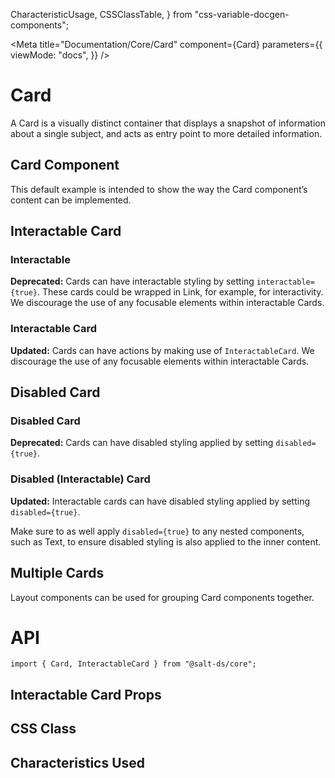   CharacteristicUsage,
  CSSClassTable,
} from "css-variable-docgen-components";

<Meta
  title="Documentation/Core/Card"
  component={Card}
  parameters={{
    viewMode: "docs",
  }}
/>

# Card

A Card is a visually distinct container that displays a snapshot of information about a single subject, and acts as entry point to more detailed information.

## Card Component

This default example is intended to show the way the Card component’s content can be implemented.

<Canvas>
  <Story id="core-card--default" />
</Canvas>

## Interactable Card

### Interactable

**Deprecated:** Cards can have interactable styling by setting `interactable={true}`. These cards could be wrapped in Link, for example, for interactivity. We discourage the use of any focusable elements within interactable Cards.

### Interactable Card

**Updated:** Cards can have actions by making use of `InteractableCard`. We discourage the use of any focusable elements within interactable Cards.

<Canvas>
  <Story id="core-card--interactable" />
</Canvas>

## Disabled Card

### Disabled Card

**Deprecated:** Cards can have disabled styling applied by setting `disabled={true}`.

### Disabled (Interactable) Card

**Updated:** Interactable cards can have disabled styling applied by setting `disabled={true}`.

Make sure to as well apply `disabled={true}` to any nested components, such as Text, to ensure disabled styling is also applied to the inner content.

<Canvas>
  <Story id="core-card--interactable-disabled" />
</Canvas>

## Multiple Cards

Layout components can be used for grouping Card components together.

<Canvas>
  <Story id="core-card--cards-in-grid-layout" />
</Canvas>

# API

```
import { Card, InteractableCard } from "@salt-ds/core";
```

## Interactable Card Props

<ArgsTable of={InteractableCard} />

## CSS Class

<CSSClassTable of={Card} />

## Characteristics Used

<CharacteristicUsage of={Card} />
